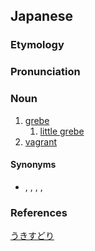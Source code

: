 ==Japanese==
{{ja-kanjitab|うき|す|とり|k3=どり|yomi=k}}

===Etymology===
{{affix|sort=うきすどり|ja|浮巣|tr1=ukisu|t1=floating nest|鳥|tr2=tori|t2=bird}}

===Pronunciation===
{{ja-pron|yomi=k|うきすどり|acc=3|acc_ref=DJR}}

===Noun===
{{ja-noun|うきすどり}}

# [[grebe]]
## [[little grebe]]
# [[vagrant]]

====Synonyms====
* {{sense|grebe}} {{ja-r|鸊鷉|かいつぶり}}, {{ja-r|鳰|にお}}, {{ja-r|鳰鳥|におどり}}, {{ja-r|息長鳥|しながどり}}, {{ja-r|潜り|むぐり}}

===References===
<references/>

[[Category:ja:Grebes|うきすどり]]